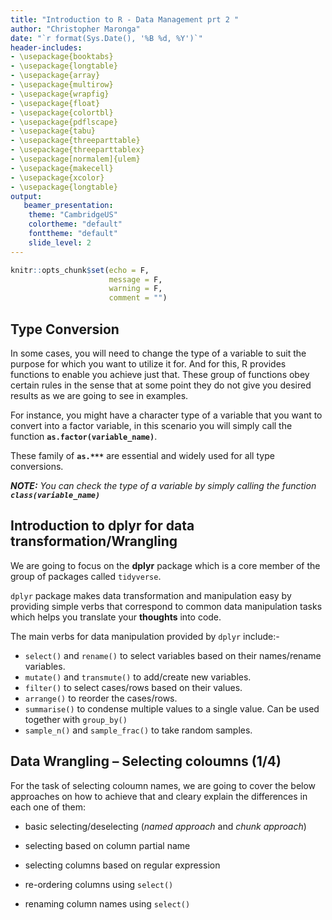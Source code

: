 ```yaml
---
title: "Introduction to R - Data Management prt 2 "
author: "Christopher Maronga"
date: "`r format(Sys.Date(), '%B %d, %Y')`"
header-includes:
- \usepackage{booktabs}
- \usepackage{longtable}
- \usepackage{array}
- \usepackage{multirow}
- \usepackage{wrapfig}
- \usepackage{float}
- \usepackage{colortbl}
- \usepackage{pdflscape}
- \usepackage{tabu}
- \usepackage{threeparttable}
- \usepackage{threeparttablex}
- \usepackage[normalem]{ulem}
- \usepackage{makecell}
- \usepackage{xcolor}
- \usepackage{longtable}
output:
   beamer_presentation:
    theme: "CambridgeUS"
    colortheme: "default"
    fonttheme: "default"
    slide_level: 2
---
```


```r
knitr::opts_chunk$set(echo = F,
                      message = F,
                      warning = F,
                      comment = "")
```

## Type Conversion
In some cases, you will need to change the type of a variable to suit the purpose for which you want to utilize it for.
And for this, R provides functions to enable you achieve just that. These group of functions obey certain rules in the sense that at some point they do not give you desired results as we are going to see in examples.

For instance, you might have a character type of a variable that you want to convert into a factor variable, in this scenario you will simply call the function **`as.factor(variable_name)`**.


These family of **`as.***`** are essential and widely used for all type conversions.


_**NOTE:** You can check the type of a variable by simply calling the function **`class(variable_name)`**_


## Introduction to dplyr for data transformation/Wrangling
We are going to focus on the **dplyr** package which is a core member of the group of packages called `tidyverse`.

`dplyr` package makes data transformation and manipulation easy by providing simple verbs that correspond to common data manipulation tasks which helps  you translate your **thoughts** into code.


The main verbs for data manipulation provided by `dplyr` include:-


- `select()` and `rename()` to select variables based on their names/rename variables.
- `mutate()` and `transmute()` to add/create new variables.
- `filter()` to select cases/rows based on their values.
- `arrange()` to reorder the cases/rows.
- `summarise()` to condense multiple values to a single value. Can be used together with `group_by()`
- `sample_n()` and `sample_frac()` to take random samples.


## Data Wrangling -- Selecting coloumns (1/4)
For the task of selecting coloumn names, we are going to cover the below approaches on how to achieve that and cleary explain the differences in each one of them:

- basic selecting/deselecting (*named approach* and *chunk approach*)

- selecting based on column partial name

- selecting columns based on regular expression

- re-ordering columns using `select()`

- renaming column names using `select()`






